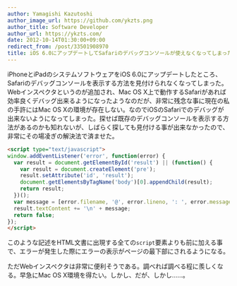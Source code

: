 ```yaml
---
author: Yamagishi Kazutoshi
author_image_url: https://github.com/ykzts.png
author_title: Software Developer
author_url: https://ykzts.com/
date: 2012-10-14T01:30:00+09:00
redirect_from: /post/33501908970
title: iOS 6.0にアップデートしてSafariのデバッグコンソールが使えなくなってしまったので代替方法を考えた
---
```


iPhoneとiPadのシステムソフトウェアをiOS 6.0にアップデートしたところ、Safariのデバッグコンソールを表示する方法を見付けられなくなってしまった。Webインスペクタというのが追加され、Mac OS X上で動作するSafariがあれば効率良くデバッグ出来るようになったようなのだが、非常に残念な事に現在の私の手許にはMac OS Xの環境が存在しない。なのでiOSのSafariでのデバッグが出来ないようになってしまった。探せば既存のデバッグコンソールを表示する方法があるのかも知れないが、しばらく探しても見付ける事が出来なかったので、非常にその場凌ぎの解決法で済ませた。

<!--truncate-->

```html
<script type="text/javascript">
window.addEventListener('error', function(error) {
  var result = document.getElementById('result') || (function() {
    var result = document.createElement('pre');
    result.setAttribute('id', 'result');
    document.getElementsByTagName('body')[0].appendChild(result);
    return result;
  })();
  var message = [error.filename, '@', error.lineno, ': ', error.message].join('');
  result.textContent += '\n' + message;
  return false;
});
</script>
```

このような記述をHTML文書に出現する全ての`script`要素よりも前に加える事で、エラーが発生した際にエラーの表示がページの最下部にされるようになる。

ただWebインスペクタは非常に便利そうである。調べれば調べる程に羨しくなる。早急にMac OS X環境を得たい。しかし、だが、しかし……。
